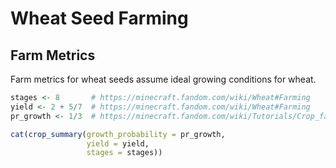 # Wheat Seed Farming

## Farm Metrics

Farm metrics for wheat seeds assume ideal growing conditions for wheat.

```r
stages <- 8       # https://minecraft.fandom.com/wiki/Wheat#Farming
yield <- 2 + 5/7  # https://minecraft.fandom.com/wiki/Wheat#Farming
pr_growth <- 1/3  # https://minecraft.fandom.com/wiki/Tutorials/Crop_farming#Growth_rate
```

```r
cat(crop_summary(growth_probability = pr_growth, 
                 yield = yield, 
                 stages = stages))
```
